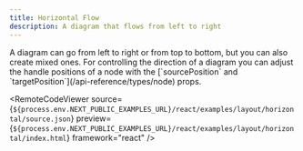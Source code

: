 ```yaml
---
title: Horizontal Flow
description: A diagram that flows from left to right
---
```



<ExampleLayout>
A diagram can go from left to right or from top to bottom, but you can also create mixed ones.
For controlling the direction of a diagram you can adjust the handle positions of a node with the [`sourcePosition` and `targetPosition`](/api-reference/types/node) props.

<RemoteCodeViewer
  source={`${process.env.NEXT_PUBLIC_EXAMPLES_URL}/react/examples/layout/horizontal/source.json`}
  preview={`${process.env.NEXT_PUBLIC_EXAMPLES_URL}/react/examples/layout/horizontal/index.html`}
  framework="react"
/>

</ExampleLayout>
